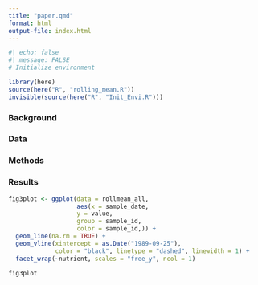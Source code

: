 ```yaml
---
title: "paper.qmd"
format: html
output-file: index.html
---
```


```r
#| echo: false
#| message: FALSE
# Initialize environment

library(here)
source(here("R", "rolling_mean.R"))
invisible(source(here("R", "Init_Envi.R")))

```


### Background 

### Data
 
### Methods
  
### Results
```r
fig3plot <- ggplot(data = rollmean_all, 
                   aes(x = sample_date,
                   y = value,
                   group = sample_id,
                   color = sample_id,)) +
  geom_line(na.rm = TRUE) +
  geom_vline(xintercept = as.Date("1989-09-25"), 
             color = "black", linetype = "dashed", linewidth = 1) +
  facet_wrap(~nutrient, scales = "free_y", ncol = 1)
            
fig3plot
```

